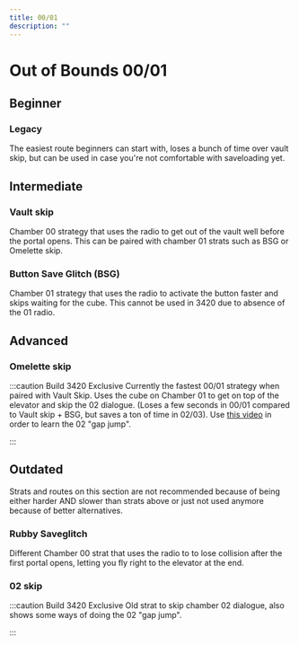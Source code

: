 ```yaml
---
title: 00/01
description: ""
---
```


# Out of Bounds 00/01

## Beginner

### Legacy
The easiest route beginners can start with, loses a bunch of time over vault skip, but can be used in case you're not comfortable with saveloading 
yet.

<YouTube url="https://youtu.be/_8CkCPzXMOA" />

## Intermediate

### Vault skip
Chamber 00 strategy that uses the radio to get out of the vault well before the portal opens. This can be paired with chamber 01 strats 
such as BSG or Omelette skip.

<YouTube url="https://youtu.be/CFMG-a2vzqM"/>

### Button Save Glitch (BSG)
Chamber 01 strategy that uses the radio to activate the button faster and skips waiting for the cube. This cannot be used in 3420 due to
absence of the 01 radio.

<YouTube url="https://youtu.be/6EtIcAK2Yz8"/>

## Advanced

### Omelette skip
:::caution Build 3420 Exclusive
Currently the fastest 00/01 strategy when paired with Vault Skip. Uses the cube on Chamber 01 to get on top of the elevator and skip the 
02 dialogue. (Loses a few seconds in 00/01 compared to Vault skip + BSG, but saves a ton of time in 02/03). Use [this video](https://youtu.be/q6D-HgOO4Zc?t=175)
in order to learn the 02 "gap jump".

<YouTube url="https://www.youtube.com/watch?v=OnO-U6qYovM"/>
:::

## Outdated
Strats and routes on this section are not recommended because of being either harder AND slower than strats above or just not used anymore 
because of better alternatives.

### Rubby Saveglitch
Different Chamber 00 strat that uses the radio to to lose collision after the first portal opens, letting you fly right to the elevator 
at the end.

<YouTube url="https://youtu.be/1kA-EYvifzc"/>

### 02 skip
:::caution Build 3420 Exclusive
Old strat to skip chamber 02 dialogue, also shows some ways of doing the 02 "gap jump".

<YouTube url="https://youtu.be/q6D-HgOO4Zc"/>
:::